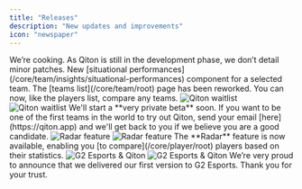 ```yaml
---
title: "Releases"
description: "New updates and improvements"
icon: "newspaper"
---
```


<Update label="v1.0.0" description="coming late 2025">
    We’re cooking. As Qiton is still in the development phase, we don’t detail minor patches.
</Update>

<Update label="v0.10.8" description="4 june 2025">
    New [situational performances](/core/team/insights/situational-performances) component for a selected team.
</Update>

<Update label="v0.10.4" description="27 may 2025">
    The [teams list](/core/team/root) page has been reworked.
    You can now, like the players list, compare any teams.
</Update>

<Update label="v0.10.0" description="22 may 2025">
    <Frame>
        <img
            className="block dark:hidden"
            src="./images/releases/waitlist.png"
            alt="Qiton waitlist"
        />
        <img
            className="hidden dark:block"
            src="./images/releases/waitlist.png"
            alt="Qiton waitlist"
        />
    </Frame>
    We'll start a **very private beta** soon.
    If you want to be one of the first teams in the world to try out Qiton, send your email [here](https://qiton.app)
    and we'll get back to you if we believe you are a good candidate.
</Update>

<Update label="v0.9.0" description="13 may 2025">
    <Frame>
        <img
            className="block dark:hidden"
            src="./images/releases/radar.png"
            alt="Radar feature"
        />
        <img
            className="hidden dark:block"
            src="./images/releases/radar.png"
            alt="Radar feature"
        />
    </Frame>
    The **Radar** feature is now available, enabling you [to compare](/core/player/root) players based on their
    statistics.
</Update>

<Update label="v0.5.5" description="4 march 2025">
    <Frame>
        <img
            className="block dark:hidden"
            src="./images/releases/g2_qiton.jpg"
            alt="G2 Esports & Qiton"
        />
        <img
            className="hidden dark:block"
            src="./images/releases/g2_qiton.jpg"
            alt="G2 Esports & Qiton"
        />
    </Frame>
    We’re very proud to announce that we delivered our first version to G2 Esports. Thank you for your trust.
</Update>
